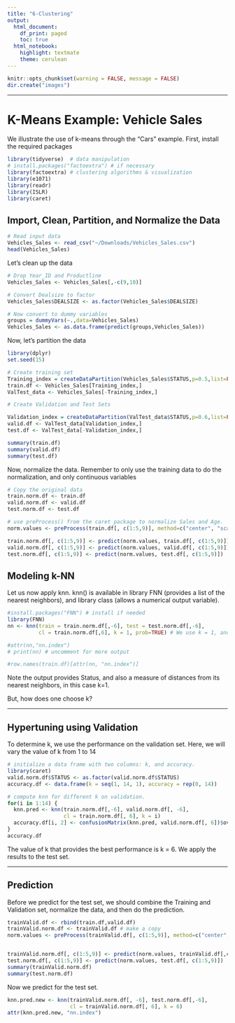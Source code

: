 ```yaml
---
title: "6-Clustering"
output:
  html_document:
    df_print: paged
    toc: true
  html_notebook:
    highlight: textmate
    theme: cerulean
---
```


```r
knitr::opts_chunk$set(warning = FALSE, message = FALSE)
dir.create("images")
```

***

# K-Means Example: Vehicle Sales

We illustrate the use of k-means through the "Cars" example. First, install the required packages
```r
library(tidyverse)  # data manipulation
# install.packages("factoextra") # if necessary
library(factoextra) # clustering algorithms & visualization
library(e1071) 
library(readr)
library(ISLR)
library(caret)
```
## Import, Clean, Partition, and Normalize the Data

```r
# Read input data
Vehicles_Sales <- read_csv("~/Downloads/Vehicles_Sales.csv")
head(Vehicles_Sales)
```

Let's clean up the data
```r
# Drop Year_ID and Productline
Vehicles_Sales <- Vehicles_Sales[,-c(9,10)]

# Convert Dealsize to factor
Vehicles_Sales$DEALSIZE <- as.factor(Vehicles_Sales$DEALSIZE)

# Now convert to dummy variables
groups = dummyVars(~.,data=Vehicles_Sales)
Vehicles_Sales <- as.data.frame(predict(groups,Vehicles_Sales))

```

Now, let's partition the data

```r
library(dplyr)
set.seed(15)

# Create training set
Training_index = createDataPartition(Vehicles_Sales$STATUS,p=0.5,list=FALSE)
train.df <- Vehicles_Sales[Training_index,]
ValTest_data <- Vehicles_Sales[-Training_index,]

# Create Validation and Test Sets

Validation_index = createDataPartition(ValTest_data$STATUS,p=0.6,list=FALSE)
valid.df <- ValTest_data[Validation_index,]
test.df <- ValTest_data[-Validation_index,]

summary(train.df)
summary(valid.df)
summary(test.df)
```
Now, normalize the data. Remember to only use the training data to do the normalization, and only continuous variables
```r

# Copy the original data
train.norm.df <- train.df
valid.norm.df <- valid.df
test.norm.df <- test.df

# use preProcess() from the caret package to normalize Sales and Age.
norm.values <- preProcess(train.df[, c(1:5,9)], method=c("center", "scale"))

train.norm.df[, c(1:5,9)] <- predict(norm.values, train.df[, c(1:5,9)]) 
valid.norm.df[, c(1:5,9)] <- predict(norm.values, valid.df[, c(1:5,9)])
test.norm.df[, c(1:5,9)] <- predict(norm.values, test.df[, c(1:5,9)])

```


## Modeling k-NN

Let us now apply knn. knn() is available in library FNN (provides a list of the nearest neighbors), and library class (allows a numerical output variable).

```r
#install.packages("FNN") # install if needed
library(FNN)
nn <- knn(train = train.norm.df[,-6], test = test.norm.df[,-6], 
          cl = train.norm.df[,6], k = 1, prob=TRUE) # We use k = 1, and Status is the Y

#attr(nn,"nn.index")
# print(nn) # uncomment for more output

#row.names(train.df)[attr(nn, "nn.index")]
```

Note the output provides Status, and also a measure of distances from its nearest neighbors, in this case k=1.

But, how does one choose k?

***

## Hypertuning using Validation

To determine k, we use the performance on the validation set.
Here, we will vary the value of k from 1 to 14

```r
# initialize a data frame with two columns: k, and accuracy.
library(caret)
valid.norm.df$STATUS <- as.factor(valid.norm.df$STATUS)
accuracy.df <- data.frame(k = seq(1, 14, 1), accuracy = rep(0, 14))

# compute knn for different k on validation.
for(i in 1:14) {
  knn.pred <- knn(train.norm.df[,-6], valid.norm.df[, -6], 
                  cl = train.norm.df[, 6], k = i)
  accuracy.df[i, 2] <- confusionMatrix(knn.pred, valid.norm.df[, 6])$overall[1] 
}
accuracy.df
```


The value of k that provides the best performance is k = 6. We apply the results to the test set.

***

## Prediction

Before we predict for the test set, we should combine the Training and Validation set, normalize the data, and then do the prediction. 
```r
trainValid.df <- rbind(train.df,valid.df)
trainValid.norm.df <- trainValid.df # make a copy
norm.values <- preProcess(trainValid.df[, c(1:5,9)], method=c("center", "scale")) # Use combined set to normalize


trainValid.norm.df[, c(1:5,9)] <- predict(norm.values, trainValid.df[,c(1:5,9)])
test.norm.df[, c(1:5,9)] <- predict(norm.values, test.df[, c(1:5,9)])
summary(trainValid.norm.df)
summary(test.norm.df)
```

Now we predict for the test set.

```r
knn.pred.new <- knn(trainValid.norm.df[, -6], test.norm.df[,-6], 
                    cl = trainValid.norm.df[, 6], k = 6)
attr(knn.pred.new, "nn.index")
```

